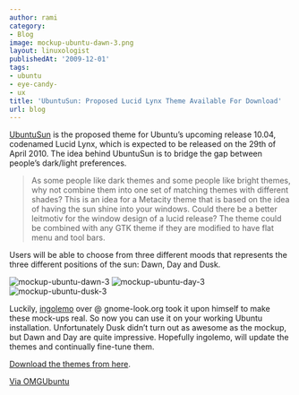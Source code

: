 ```yaml
---
author: rami
category:
- Blog
image: mockup-ubuntu-dawn-3.png
layout: linuxologist
publishedAt: '2009-12-01'
tags:
- ubuntu
- eye-candy-
- ux
title: 'UbuntuSun: Proposed Lucid Lynx Theme Available For Download'
url: blog
---
```


[UbuntuSun](https://wiki.ubuntu.com/Artwork/Incoming/Lucid/UbuntuSun) is the proposed theme for Ubuntu’s upcoming release 10.04, codenamed Lucid Lynx, which is expected to be released on the 29th of April 2010. The idea behind UbuntuSun is to bridge the gap between people’s dark/light preferences.

> As some people like dark themes and some people like bright themes, why not combine them into one set of matching themes with different shades? This is an idea for a Metacity theme that is based on the idea of having the sun shine into your windows. Could there be a better leitmotiv for the window design of a lucid release? The theme could be combined with any GTK theme if they are modified to have flat menu and tool bars.

Users will be able to choose from three different moods that represents the three different positions of the sun: Dawn, Day and Dusk.

![mockup-ubuntu-dawn-3](/assets/images/content/blog/mockup-ubuntu-dawn-3.png)
![mockup-ubuntu-day-3](/assets/images/content/blog/mockup-ubuntu-day-3.png)
![mockup-ubuntu-dusk-3](/assets/images/content/blog/mockup-ubuntu-dusk-3.png)

Luckily, [ingolemo](http://www.gnome-look.org/usermanager/search.php?username=ingolemo) over @ gnome-look.org took it upon himself to make these mock-ups real. So now you can use it on your working Ubuntu installation. Unfortunately Dusk didn’t turn out as awesome as the mockup, but Dawn and Day are quite impressive. Hopefully ingolemo, will update the themes and continually fine-tune them.

[Download the themes from here](http://www.gnome-look.org/content/show.php/Ubuntu+Sun?content=116344).

[Via OMGUbuntu](https://www.omgubuntu.co.uk/2009/11/proposed-lucid-theme-%e2%80%9cubuntusun%e2%80%9d-available-to-download)